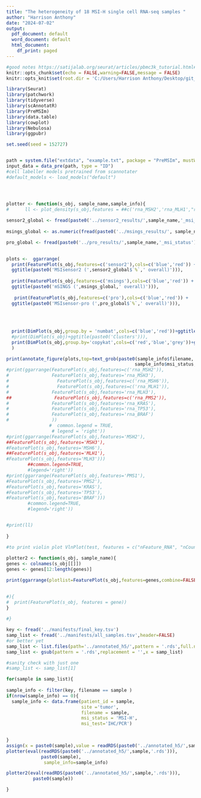 ---
title: "The heterogeneity of 18 MSI-H single cell RNA-seq samples "
author: "Harrison Anthony"
date: "2024-07-02"
output:
  pdf_document: default
  word_document: default
  html_document:
    df_print: paged
---

```{r setup, echo=FALSE,message=FALSE,warning=FALSE}
#good notes https://satijalab.org/seurat/articles/pbmc3k_tutorial.html#setup-the-seurat-object
knitr::opts_chunk$set(echo = FALSE,warning=FALSE,message = FALSE)
knitr::opts_knit$set(root.dir = 'C:/Users/Harrison Anthony/Desktop/git_repos/single_msi/markdown_files/')

library(Seurat)
library(patchwork)
library(tidyverse)
library(scAnnotatR)
library(PreMSIm)
library(data.table)
library(cowplot)
library(Nebulosa)
library(ggpubr)

set.seed(seed = 152727)


path = system.file("extdata", "example.txt", package = "PreMSIm", mustWork = TRUE)
input_data = data_pre(path, type = "ID")
#cell labeller models pretrained from scannotater
#default_models <- load_models("default")




plotter <- function(s_obj, sample_name,sample_info){
#      ll <- plot_density(s_obj,features = ##c('rna_MSH2','rna_MLH1',"rna_MLH3","rna_MSH3","rna_PMS1",'rna_MSH6','rna_PMS2'),joint = TRUE,combine = #TRUE)
      
sensor2_global <- fread(paste0('../sensor2_results/',sample_name,'_msi_status'))
      
msings_global <- as.numeric(fread(paste0('../msings_results/', sample_name,'_msi_status.MSI_Analysis.txt'))[3,2])*100

pro_global <- fread(paste0('../pro_results/',sample_name,'_msi_status'))
      

plots <-  ggarrange(
  print(FeaturePlot(s_obj,features=c('sensor2'),cols=c('blue','red')) + 
  ggtitle(paste0('MSIsensor2 (',sensor2_global$`%`,' overall)'))),
  
  print(FeaturePlot(s_obj,features=c('msings'),cols=c('blue','red')) + 
  ggtitle(paste0('mSINGS (',msings_global,' overall)'))),
  
   print(FeaturePlot(s_obj,features=c('pro'),cols=c('blue','red')) + 
  ggtitle(paste0('MSIsensor-pro (',pro_global$`%`,' overall)'))),
  
  
  
  
  print(DimPlot(s_obj,group.by = 'numbat',cols=c('blue','red'))+ggtitle(paste0('Numbat'))),
  #print(DimPlot(s_obj)+ggtitle(paste0('Clusters'))),
  print(DimPlot(s_obj,group.by='copykat',cols=c('red','blue','grey'))+ggtitle(paste0('Copykat')))
  )

print(annotate_figure(plots,top=text_grob(paste0(sample_info$filename,'; ',sample_info$site,'; ',
                                                sample_info$msi_status,'; ',sample_info$msi_test),                    color='black',face='bold',size=20)))
#print(ggarrange(FeaturePlot(s_obj,features=c('rna_MSH2')),
#                FeaturePlot(s_obj,features='rna_MSH3'),
#                  FeaturePlot(s_obj,features=c('rna_MSH6')),
#                  FeaturePlot(s_obj,features=c('rna_MLH1')),
#                FeaturePlot(s_obj,features='rna_MLH3'),
##                FeaturePlot(s_obj,features=c('rna_PMS2')),
#                FeaturePlot(s_obj,features='rna_KRAS'),
#                FeaturePlot(s_obj,features='rna_TP53'),
#                FeaturePlot(s_obj,features='rna_BRAF')
#                ))
                #  common.legend = TRUE,
                 # legend = 'right'))
#print(ggarrange(FeaturePlot(s_obj,features='MSH2'),
##FeaturePlot(s_obj,features='MSH3'),
#FeaturePlot(s_obj,features='MSH6'),
##FeaturePlot(s_obj,features='MLH1'),
#FeaturePlot(s_obj,features='MLH3')))
        ##common.legend=TRUE,
        #legend='right'))
#print(ggarrange(FeaturePlot(s_obj,features='PMS1'),
#FeaturePlot(s_obj,features='PMS2'),
#FeaturePlot(s_obj,features='KRAS'),
#FeaturePlot(s_obj,features='TP53'),
#FeaturePlot(s_obj,features='BRAF')))
        #common.legend=TRUE,
        #legend='right'))


#print(ll)
  
}

#to print violin plot VlnPlot(test, features = c("nFeature_RNA", "nCount_RNA", "percent.mt"), ncol = 3)
  
plotter2 <- function(s_obj, sample_name){
genes <- colnames(s_obj[[]])
genes <- genes[12:length(genes)]

print(ggarrange(plotlist=FeaturePlot(s_obj,features=genes,combine=FALSE,cols=c('khaki','red')),ncol = 4,nrow=4))
          

#){
#  print(FeaturePlot(s_obj, features = gene))
}
  
#}


```

```{r do-it,fig.height = 10, fig.width = 10}

key <- fread('../manifests/final_key.tsv')
samp_list <- fread('../manifests/all_samples.tsv',header=FALSE)
#or better yet
samp_list <- list.files(path='../annotated_h5/',pattern = '.rds',full.names=FALSE)
samp_list <- gsub(pattern = '.rds',replacement = '',x = samp_list)

#sanity check with just one
#samp_list <- samp_list[1]

for(sample in samp_list){
  
sample_info <- filter(key, filename == sample )
if(nrow(sample_info) == 0){
  sample_info <- data.frame(patient_id = sample,
                            site ='tumor',
                            filename = sample,
                            msi_status = 'MSI-H',
                            msi_test='IHC/PCR')

  
}
assign(x = paste0(sample),value = readRDS(paste0('../annotated_h5/',sample,'.rds')))
plotter(eval(readRDS(paste0('../annotated_h5/',sample,'.rds'))),
             paste0(sample),
              sample_info=sample_info)

plotter2(eval(readRDS(paste0('../annotated_h5/',sample,'.rds'))),
          paste0(sample))

}



  



```
